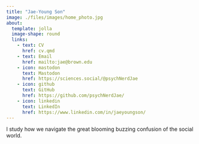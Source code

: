 ```yaml
---
title: "Jae-Young Son"
image: ./files/images/home_photo.jpg
about:
  template: jolla
  image-shape: round
  links:
    - text: CV
      href: cv.qmd
    - text: Email
      href: mailto:jae@brown.edu
    - icon: mastodon
      text: Mastodon
      href: https://sciences.social/@psychNerdJae
    - icon: github
      text: GitHub
      href: https://github.com/psychNerdJae/
    - icon: linkedin
      text: LinkedIn
      href: https://www.linkedin.com/in/jaeyoungson/
---
```


I study how we navigate the great blooming buzzing confusion of the social world.

